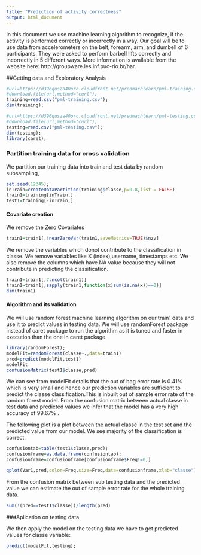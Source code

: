 ```yaml
---
title: "Prediction of activity correctness"
output: html_document
---
```


In this document we use machine learning algorithm to recognize, if the activity is performed correctly or incorrectly in a way. Our goal will be to use data from accelerometers on the belt, forearm, arm, and dumbell of 6 participants. They were asked to perform barbell lifts correctly and incorrectly in 5 different ways. More information is available from the website here: http://groupware.les.inf.puc-rio.br/har.

##Getting data and Exploratory Analysis
```r
#url=https://d396qusza40orc.cloudfront.net/predmachlearn/pml-training.csv;
#download.file(url,method="curl");
training=read.csv("pml-training.csv");
dim(training);

#url=https://d396qusza40orc.cloudfront.net/predmachlearn/pml-testing.csv
#download.file(url,method="curl");
testing=read.csv("pml-testing.csv");
dim(testing);
library(caret);
```

### Partition training data for cross validation
We partition our training data into train and test data by random subsampling,

```r
set.seed(12345);
inTrain=createDataPartition(training$classe,p=0.8,list = FALSE)
train1=training[inTrain,]
test1=training[-inTrain,]


```

#### Covariate creation
We remove the Zero Covariates 
```r

train1=train1[,!nearZeroVar(train1,saveMetrics=TRUE)$nzv]

```
We remove the variables which donot contribute to the classification in classe. We remove variables like X (index),username, timestamps etc. We also remove the columns which have NA value because they will not contribute in predicting the classification.

```r

train1=train1[,7:ncol(train1)]
train1=train1[,sapply(train1,function(x)sum(is.na(x))==0)]
dim(train1)
```

#### Algorithm and its validation
 We will use random forest machine learning algorithm on our train1 data and use it to predict values in testing data. We will use randomForest package instead of caret package to run the algorithm as it is tuned and faster in execution than the one in caret package.
 
```r
library(randomForest);
modelFit=randomForest(classe~.,data=train1)
pred=predict(modelFit,test1)
modelFit
confusionMatrix(test1$classe,pred)
```

We can see from modelFit details that the out of bag error rate is 0.41% which is very small and hence our prediction variables are sufficient to predict the classe classification.This is inbuilt out of sample error rate of the random forest model.
From the confusion matrix between actual classe in test data and predicted values we infer that the model has a very high accuracy of 99.67% .

The following plot is a plot between the actual classe in the test set and the predicted value from our model. We see majority of the classification is correct.

```r
confusiontab=table(test1$classe,pred);
confusionframe=as.data.frame(confusiontab);
confusionframe=confusionframe[confusionframe$Freq!=0,]

qplot(Var1,pred,color=Freq,size=Freq,data=confusionframe,xlab="classe")

```

From the confusion matrix between sub testing data and the predicted value we can estimate the out of sample error rate for the whole training data.
```r
sum(!(pred==test1$classe))/length(pred)

```

###Aplication on testing data

We then apply the model on the testing data we have to get predicted values for classe variable:

```r
predict(modelFit,testing);
```